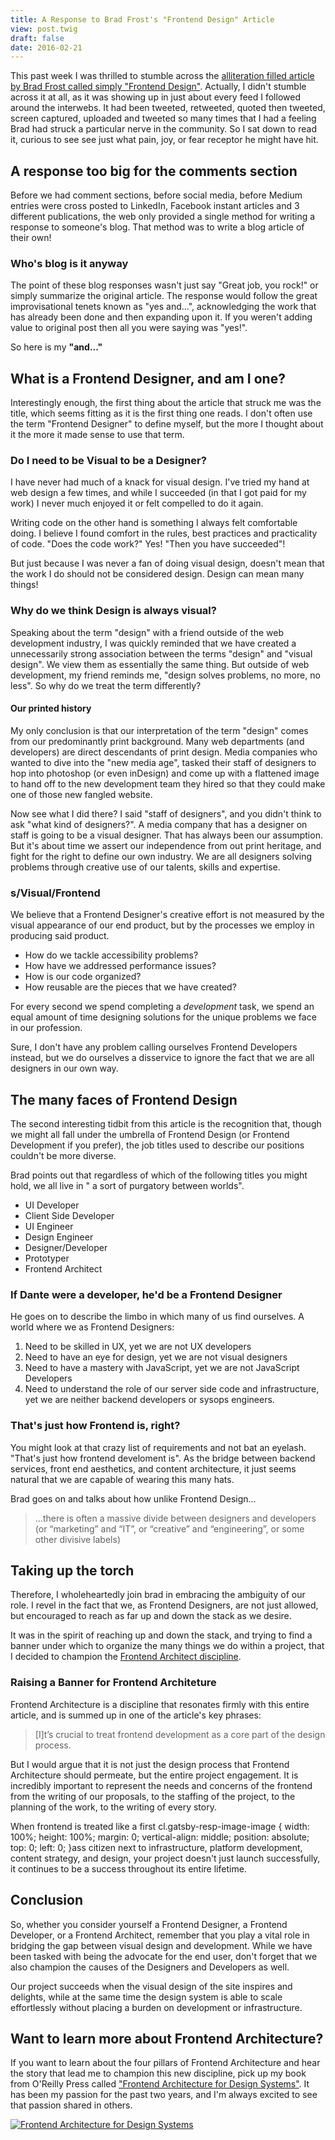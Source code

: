 ```yaml
---
title: A Response to Brad Frost's "Frontend Design" Article
view: post.twig
draft: false
date: 2016-02-21
---
```


This past week I was thrilled to stumble across the [alliteration filled article by Brad Frost called simply "Frontend Design"](http://bradfrost.com/blog/post/frontend-design/). Actually, I didn't stumble across it at all, as it was showing up in just about every feed I followed around the interwebs. It had been tweeted, retweeted, quoted then tweeted, screen captured, uploaded and tweeted so many times that I had a feeling Brad had struck a particular nerve in the community. So I sat down to read it, curious to see see just what pain, joy, or fear receptor he might have hit.

## A response too big for the comments section

Before we had comment sections, before social media, before Medium entries were cross posted to LinkedIn, Facebook instant articles and 3 different publications, the web only provided a single method for writing a response to someone's blog. That method was to write a blog article of their own!

### Who's blog is it anyway

The point of these blog responses wasn't just say "Great job, you rock!" or simply summarize the original article. The response would follow the great improvisational tenets known as "yes and...", acknowledging the work that has already been done and then expanding upon it. If you weren't adding value to original post then all you were saying was "yes!".

So here is my **"and..."**

## What is a Frontend Designer, and am I one?

Interestingly enough, the first thing about the article that struck me was the title, which seems fitting as it is the first thing one reads. I don't often use the term "Frontend Designer" to define myself, but the more I thought about it the more it made sense to use that term.

### Do I need to be Visual to be a Designer?

I have never had much of a knack for visual design. I've tried my hand at web design a few times, and while I succeeded (in that I got paid for my work) I never much enjoyed it or felt compelled to do it again.

Writing code on the other hand is something I always felt comfortable doing. I believe I found comfort in the rules, best practices and practicality of code. "Does the code work?" Yes! "Then you have succeeded"!

But just because I was never a fan of doing visual design, doesn't mean that the work I do should not be considered design. Design can mean many things!

### Why do we think Design is always visual?

Speaking about the term "design" with a friend outside of the web development industry, I was quickly reminded that we have created a unnecessarily strong association between the terms "design" and "visual design". We view them as essentially the same thing. But outside of web development, my friend reminds me, "design solves problems, no more, no less". So why do we treat the term differently?

#### Our printed history

My only conclusion is that our interpretation of the term "design" comes from our predominantly print background. Many web departments (and developers) are direct descendants of print design. Media companies who wanted to dive into the "new media age", tasked their staff of designers to hop into photoshop (or even inDesign) and come up with a flattened image to hand off to the new development team they hired so that they could make one of those new fangled website.

Now see what I did there? I said "staff of designers", and you didn't think to ask "what kind of designers?". A media company that has a designer on staff is going to be a visual designer. That has always been our assumption. But it's about time we assert our independence from out print heritage, and fight for the right to define our own industry. We are all designers solving problems through creative use of our talents, skills and expertise.

### s/Visual/Frontend

We believe that a Frontend Designer's creative effort is not measured by the visual appearance of our end product, but by the processes we employ in producing said product.

- How do we tackle accessibility problems?
- How have we addressed performance issues?
- How is our code organized?
- How reusable are the pieces that we have created?

For every second we spend completing a _development_ task, we spend an equal amount of time designing solutions for the unique problems we face in our profession.

Sure, I don't have any problem calling ourselves Frontend Developers instead, but we do ourselves a disservice to ignore the fact that we are all designers in our own way.

## The many faces of Frontend Design

The second interesting tidbit from this article is the recognition that, though we might all fall under the umbrella of Frontend Design (or Frontend Development if you prefer), the job titles used to describe our positions couldn't be more diverse.

Brad points out that regardless of which of the following titles you might hold, we all live in " a sort of purgatory between worlds".

- UI Developer
- Client Side Developer
- UI Engineer
- Design Engineer
- Designer/Developer
- Prototyper
- Frontend Architect

### If Dante were a developer, he'd be a Frontend Designer

He goes on to describe the limbo in which many of us find ourselves. A world where we as Frontend Designers:

1. Need to be skilled in UX, yet we are not UX developers
2. Need to have an eye for design, yet we are not visual designers
3. Need to have a mastery with JavaScript, yet we are not JavaScript Developers
4. Need to understand the role of our server side code and infrastructure, yet we are neither backend developers or sysops engineers.

### That's just how Frontend is, right?

You might look at that crazy list of requirements and not bat an eyelash. "That's just how frontend develoment is". As the bridge between backend services, front end aesthetics, and content architecture, it just seems natural that we are capable of wearing this many hats.

Brad goes on and talks about how unlike Frontend Design...

> ...there is often a massive divide between designers and developers (or “marketing” and “IT”, or “creative” and “engineering”, or some other divisive labels)

## Taking up the torch

Therefore, I wholeheartedly join brad in embracing the ambiguity of our role. I revel in the fact that we, as Frontend Designers, are not just allowed, but encouraged to reach as far up and down the stack as we desire.

It was in the spirit of reaching up and down the stack, and trying to find a banner under which to organize the many things we do within a project, that I decided to champion the [Frontend Architect discipline](https://github.com/micahgodbolt/front-end-architecture).

### Raising a Banner for Frontend Architeture

Frontend Architecture is a discipline that resonates firmly with this entire article, and is summed up in one of the article's key phrases:

> [I]t’s crucial to treat frontend development as a core part of the design process.

But I would argue that it is not just the design process that Frontend Architecture should permeate, but the entire project engagement. It is incredibly important to represent the needs and concerns of the frontend from the writing of our proposals, to the staffing of the project, to the planning of the work, to the writing of every story.

When frontend is treated like a first cl.gatsby-resp-image-image {
width: 100%;
height: 100%;
margin: 0;
vertical-align: middle;
position: absolute;
top: 0;
left: 0;
}ass citizen next to infrastructure, platform development, content strategy, and design, your project doesn't just launch successfully, it continues to be a success throughout its entire lifetime.

## Conclusion

So, whether you consider yourself a Frontend Designer, a Frontend Developer, or a Frontend Architect, remember that you play a vital role in bridging the gap between visual design and development. While we have been tasked with being the advocate for the end user, don't forget that we also champion the causes of the Designers and Developers as well.

Our project succeeds when the visual design of the site inspires and delights, while at the same time the design system is able to scale effortlessly without placing a burden on development or infrastructure.

## Want to learn more about Frontend Architecture?

If you want to learn about the four pillars of Frontend Architecture and hear the story that lead me to champion this new discipline, pick up my book from O'Reilly Press called ["Frontend Architecture for Design Systems"](http://bit.ly/feabook). It has been my passion for the past two years, and I'm always excited to see that passion shared in others.

[![Frontend Architecture for Design Systems](feacover.png)](http://bit.ly/feabook)
